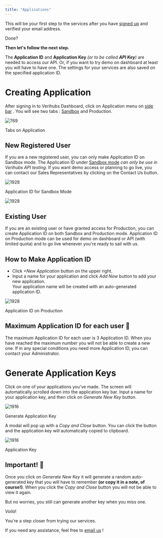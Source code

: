 ```yaml
---
title: "Applications"
---
```

This will be your first step to the services after you have [signed up](/docs/greetings)
 and verified your email address.

Done?

**Then let's follow the next step.**

The **Application ID** and **Application Key** _(or to be called **API Key**)_ are needed to access our API. Or, if you want to try demo on dashboard at least you will have to have one. The settings for your services are also saved on the specified application ID.

# Creating Application

After signing in to Verihubs Dashboard, click on Application menu on [side bar](/docs/sidebar-menu)
. You will see two tabs : [Sandbox](/docs/sandbox)
 and Production.

<img className="block" src="images/files_readme_io/_8e4902f_Tabs.jpg" alt="769" />

Tabs on Application

## New Registered User

If you are a new registered user, you can only make Application ID on Sandbox mode. The Application ID under [Sandbox mode](/docs/sandbox)
 _can only be use in Verihubs API testing_. If you want demo access or planning to go live, you can contact our Sales Representatives by clicking on the Contact Us button.

<img className="block" src="images/files_readme_io/_3dfa7dc_Application_Sandbox.jpg" alt="1928" />

Application ID for Sandbox Mode

<img className="block" src="images/files_readme_io/_0ffc252_Application_Production_New_User.jpg" alt="1928" />

## Existing User

If you are an existing user or have granted access for Production, you can create Application ID on both Sandbox and Production mode. Application ID on Production mode can be used for demo on dashboard or API (with limited quota) and to go live whenever you're ready to sail with us.

## How to Make Application ID

*   Click _+New Application_ button on the upper right.
*   Input a name for your application and click _Add Now_ button to add your new application.  
    Your application name will be created with an auto-generated application ID.

<img className="block" src="images/files_readme_io/_2de2f64_Application_Production_Existing_User.jpg" alt="1928" />

Application ID on Production

<Warning>

## Maximum Application ID for each user 🔔

The maximum Application ID for each user is 3 Application ID. When you have reached the maximum number you will not be able to create a new one. If in any special conditions you need more Application ID, you can contact your Administrator.

</Warning>

# Generate Application Keys

Click on one of your applications you've made. The screen will automatically scrolled down into the application key bar. Input a name for your application key, and then click on _Generate New Key_ button.

<img className="block" src="images/files_readme_io/_031e2fe_Application_Key.jpg" alt="1916" />

Generate Application Key

A modal will pop up with a _Copy and Close_ button. You can click the button and the application key will automatically copied to clipboard.

<img className="block" src="images/files_readme_io/_0696456_Application_Key_Copy.jpg" alt="1916" />

Application Key

<Warning>

## Important! 🎈

Once you click on _Generate New Key_ it will generate a random auto-generated key that you will have to remember **(or copy it in a note, of course!)**. When you click the _Copy and Close_ button you will not be able to view it again.

But no worries, you still can generate another key when you miss one.

</Warning>

_Voila_!

You're a step closer from trying our services.

If you need any assistance, feel free to [email us](/docs/contact-us)
!
